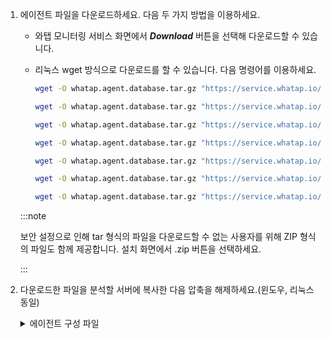 1. 에이전트 파일을 다운로드하세요. 다음 두 가지 방법을 이용하세요.

    * 와탭 모니터링 서비스 화면에서 ***Download*** 버튼을 선택해 다운로드할 수 있습니다.

    * 리눅스 wget 방식으로 다운로드를 할 수 있습니다. 다음 명령어를 이용하세요.

      <InDoc product="altibase-v1">
      
      ```bash
      wget -O whatap.agent.database.tar.gz "https://service.whatap.io/download/dbx_agent?type=altibase&format=tar.gz"
      ```

      </InDoc>

      <InDoc product="cubrid">
      
      ```bash
      wget -O whatap.agent.database.tar.gz "https://service.whatap.io/download/dbx_agent?type=cubrid&format=tar.gz"
      ```

      </InDoc>

      <InDoc product="mongodb">
      
      ```bash
      wget -O whatap.agent.database.tar.gz "https://service.whatap.io/download/dbx_agent?type=mongodb&format=tar.gz"
      ```

      </InDoc>

      <InDoc product="mssql,mssql-v1">
      
      ```bash
      wget -O whatap.agent.database.tar.gz "https://service.whatap.io/download/dbx_agent?type=mssql&format=tar.gz"
      ```

      </InDoc>

      <InDoc product="oracle,oracle-v1">
      
      ```bash
      wget -O whatap.agent.database.tar.gz "https://service.whatap.io/download/dbx_agent?type=oracle&format=tar.gz"
      ```

      </InDoc>

      <InDoc product="redis">
      
      ```bash
      wget -O whatap.agent.database.tar.gz "https://service.whatap.io/download/dbx_agent?type=redis&format=tar.gz"
      ```

      </InDoc>

      <InDoc product="tibero">
      
      ```bash
      wget -O whatap.agent.database.tar.gz "https://service.whatap.io/download/dbx_agent?type=tibero&format=tar.gz"
      ```

      </InDoc>

    :::note

    보안 설정으로 인해 tar 형식의 파일을 다운로드할 수 없는 사용자를 위해 ZIP 형식의 파일도 함께 제공합니다. 설치 화면에서 <UI>.zip</UI> <Cmdname sid="download" className="uitext" /> 버튼을 선택하세요.

    :::

1. 다운로드한 파일을 분석할 서버에 복사한 다음 압축을 해제하세요.(윈도우, 리눅스 동일)

    <details>
    <summary>에이전트 구성 파일</summary>

    <Xclude product='cubrid'>

    | 파일명 | 설명 |
    | -- | ---|
    | *whatap.conf* | 데이터베이스 서버의 데이터를 수집하는 수집 서버의 주소와 서버의 프로젝트 액세스 키를 입력하는 파일입니다. 에이전트 설정에 관한 자세한 내용은 [다음 문서](agent-settings)를 참조하세요. |
    | *alert/alert.conf* | 수집하는 모니터링 항목에 임계치를 설정하는 파일입니다. 임계치를 초과하는 경우 알림 이벤트가 발생합니다. |
    | *scripts/* | 원격으로 sql 스크립트를 실행할 수 있는 스크립트들을 모아둔 디렉터리입니다. |
    | *ps.sh* | 프로세스 아이디를 읽어 오는 스크립트입니다. 에이전트 프로세스를 종료할 때 해당 아이디를 참고합니다. |
    | *stop.sh* | 에이전트 프로세스를 종료할 때 사용하는 스크립트입니다. |
    | *uid.sh* (*uid.bat*) | 데이터베이스 접속 정보를 조합하여 암호화된 UID를 생성하기 위한 쉘 스크립트 파일입니다. *db.user* 파일을 생성합니다. 최초 한 번만 설정해두면 암호화된 UID를 통해 모니터링 대상 데이터베이스 서버로부터 데이터 수집을 진행합니다.<br/>모니터링용 계정 생성에 관한 자세한 내용은 [다음 문서](install-agent#uid)를 참조하세요.|
    | *start.sh* (*start.bat*) | 에이전트 실행을 위한 쉘 스크립트 파일입니다. 에이전트를 실행하면 데이터베이스 서버의 모니터링 정보를 수집하기 시작합니다. |
    | *startd.sh* (*startd.bat*) | 에이전트 실행을 위한 쉘 스크립트 파일로 백그라운드로 실행할 수 있습니다. |
    | *whatap.agent.dbx-`X.Y.Z`.jar* | Tracer 프로그램, 데이터베이스 서버의 정보를 수집하고, 수집한 정보를 서버로 전송하는 프로그램입니다. |
    | *jdbc* | 데이터베이스 서버 연결을 위해 참조하는 라이브러리들을 모아두는 디렉터리입니다. 에이전트와 데이터베이스 서버의 연결을 위한 라이브러리를 직접 다운로드해 java의 classpath 옵션에 경로를 설정하여 사용합니다. |
    | *xos/* | 데이터베이스 서버의 프로세스 사용량을 모니터링할 수 있는 부가 옵션 에이전트가 포함된 디렉터리입니다. |
    | ⎿ *xos.conf* | 데이터베이스 서버의 프로세스 사용량 데이터를 수집 및 데이터 전송을 위한 에이전트 서버의 주소와 통신 포트를 입력하는 파일입니다. |
    | <sup>*</sup> <em>xcub/</em> | CUBRID 데이터베이스의 SQL 텍스트 수집과 지표 계산을 수행하는 부가 에이전트 파일이 들어있는 디렉터리입니다. |
    | ⎿ <sup>*</sup> <em>xcub.conf</em>| CUBRID 데이터베이스 및 부가 에이전트 연결 정보를 입력하는 파일입니다. |

    :::note

    <sup>*</sup>: <em>xcub</em> 경로의 파일은 CUBRID 모니터링을 위한 전용 파일입니다. 

    :::

    </Xclude>

    <InDoc product='cubrid'>

    | 파일명 | 설명 |
    | -- | ---|
    | *whatap.conf* | 데이터베이스 서버의 데이터를 수집하는 수집 서버의 주소와 서버의 프로젝트 액세스 키를 입력하는 파일입니다. 에이전트 설정에 관한 자세한 내용은 [다음 문서](agent-settings)를 참조하세요. |
    | *alert/alert.conf* | 수집하는 모니터링 항목에 임계치를 설정하는 파일입니다. 임계치를 초과하는 경우 알림 이벤트가 발생합니다. |
    | *scripts/* | 원격으로 sql 스크립트를 실행할 수 있는 스크립트들을 모아둔 디렉터리입니다. |
    | ⎿ *ps.sh* | 프로세스 아이디를 읽어 오는 스크립트입니다. 에이전트 프로세스를 종료할 때 해당 아이디를 참고합니다. |
    | ⎿ *stop.sh* | 에이전트 프로세스를 종료할 때 사용하는 스크립트입니다. |
    | ⎿ *uid.sh* (*uid.bat*) | 데이터베이스 접속 정보를 조합하여 암호화된 UID를 생성하기 위한 쉘 스크립트 파일입니다. *db.user* 파일을 생성합니다. 최초 한 번만 설정해두면 암호화된 UID를 통해 모니터링 대상 데이터베이스 서버로부터 데이터 수집을 진행합니다.<br/>모니터링용 계정 생성에 관한 자세한 내용은 [다음 문서](install-agent)를 참조하세요.|
    | ⎿ *start.sh* (*start.bat*) | 에이전트 실행을 위한 쉘 스크립트 파일입니다. 에이전트를 실행하면 데이터베이스 서버의 모니터링 정보를 수집하기 시작합니다. |
    | ⎿ *startd.sh* (*startd.bat*) | 에이전트 실행을 위한 쉘 스크립트 파일로 백그라운드로 실행할 수 있습니다. |
    | *whatap.agent.dbx-`X.Y.Z`.jar* | Tracer 프로그램, 데이터베이스 서버의 정보를 수집하고, 수집한 정보를 서버로 전송하는 프로그램입니다. |
    | *jdbc* | 데이터베이스 서버 연결을 위해 참조하는 라이브러리들을 모아두는 디렉터리입니다. 에이전트와 데이터베이스 서버의 연결을 위한 라이브러리를 직접 다운로드해 java의 classpath 옵션에 경로를 설정하여 사용합니다. |
    | *xos/* | 데이터베이스 서버의 프로세스 사용량을 모니터링할 수 있는 부가 옵션 에이전트가 포함된 디렉터리입니다. |
    | ⎿ *xos.conf* | 데이터베이스 서버의 프로세스 사용량 데이터를 수집 및 데이터 전송을 위한 에이전트 서버의 주소와 통신 포트를 입력하는 파일입니다. |
    | *xcub/* | SQL 텍스트 수집과 지표 계산을 수행하는 부가 에이전트 파일이 들어있는 디렉터리입니다. 데이터베이스 서버에 설치해야 합니다.<br/>* CUBRID 모니터링을 위한 부가 에이전트를 위한 디렉터리입니다. |
    | ⎿ *xcub.conf*| 데이터베이스 및 부가 에이전트 연결 정보를 입력하는 파일 입니다.<br/>* CUBRID 모니터링을 위한 부가 에이전트의 설정 파일입니다. 자세한 내용은 [다음 문서](agent-xcub-settings)를 참조하세요. |

    </InDoc>

    </details>